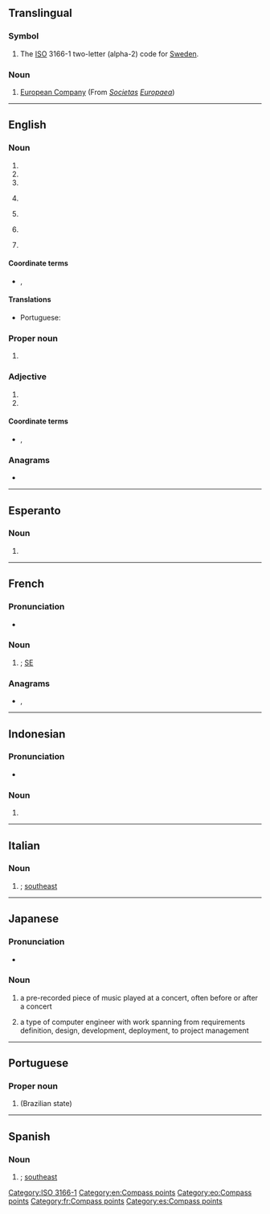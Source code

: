 {{also|Appendix:Variations of "se"}}
==Translingual==

===Symbol===
{{head|mul|symbol}}

# The [[ISO]] 3166-1 two-letter (alpha-2) code for [[Sweden]].

===Noun===
{{head|mul|noun}}

# [[European Company]] (From {{der|mul|la|-}} ''[[societas|Societas]] [[europaea|Europaea]]'')

[[Category:ISO 3166-1]]

----

==English==

===Noun===
{{en-noun}}

# {{abbreviation of|en|[[southeast]]}}
# {{initialism of|en|[[second]] [[edition]]}}
# {{initialism of|en|[[special]] [[edition]]}}
# {{lb|en|computing}} {{initialism of|en|[[standard]] [[edition]]}}
# {{lb|en|aerospace}} {{initialism of|en|[[sustainer]] [[engine]]}}
# {{lb|en|physics}} {{initialism of|en|[[secondary]] [[electron]]}}
# {{lb|en|train control}} {{initialism of|en|[[STM]] [[European]]}}

====Coordinate terms====
* {{sense|sustainer engine}} {{l|en|SECO|gloss=sustainer engine cut-off}}, {{l|en|ME|gloss=main engine}}

====Translations====
{{trans-top|compass point}}
* Portuguese: {{t+|pt|SE}}
{{trans-mid}}
{{trans-bottom}}

===Proper noun===
{{en-proper-noun|-|SEs}}

# {{init of|en|{{w|Stack Exchange}}}}

===Adjective===
{{en-adj|?}}

# {{initialism of|en|single ended}}
# {{abbreviation of|en|southeast}}

====Coordinate terms====
* {{sense|single ended}} {{l|en|HVD}}, {{l|en|LVD}}

===Anagrams===
* {{anagrams|en|a=es|'e's|-es|E's|ES|Es|E♭s|E♯s|e's|es|es-}}

[[Category:en:Compass points]]

----

==Esperanto==

===Noun===
{{head|eo|noun}}

# {{abbreviation of|eo|sudeosto||southeast}}

[[Category:eo:Compass points]]

----

==French==

===Pronunciation===
* {{audio|fr|LL-Q150 (fra)-Lepticed7-SE.wav|Audio}}

===Noun===
{{head|fr|noun}}

# {{abbreviation of|fr|sud-est|nodot=1}}; [[#English|SE]]

===Anagrams===
* {{l|fr|es}}, {{l|fr|ès}}

[[Category:fr:Compass points]]

----

==Indonesian==

===Pronunciation===
* {{IPA|id|[ˈɛs.e]}}

===Noun===
{{head|id|noun}}

# {{initialism of|id|surat edaran|t=circular letter}}

----

==Italian==

===Noun===
{{head|it|noun|g=m}}

# {{abbreviation of|it|sudest|nodot=1}}; [[southeast]]

{{C|it|Compass points}}

----

==Japanese==

===Pronunciation===
* {{ja-IPA|エス イー}}

===Noun===
{{ja-noun|エス%イー}}

# {{abbreviation of|ja|サウンドエフェクト|tr=saundo efekuto|t=sound effect|dot=;}} a pre-recorded piece of music played at a concert, often before or after a concert
# {{abbreviation of|ja|システムエンジニア|tr=shisutemu enjinia|t=system engineer|dot=;}} a type of computer engineer with work spanning from requirements definition, design, development, deployment, to project management

----

==Portuguese==

===Proper noun===
{{pt-proper noun}}

# {{abbreviation of|pt|Sergipe}} (Brazilian state)

----

==Spanish==

===Noun===
{{head|es|noun|g=m}}

# {{abbreviation of|es|sudeste|nodot=1}}; [[southeast]]

[[Category:es:Compass points]]